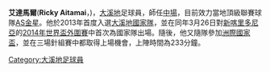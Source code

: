 {{noteta
|G1=laliga
|T=zh-cn:艾塔马伊;zh-hk:艾達馬爾;
|1=zh-cn:艾塔马伊;zh-hk:艾達馬爾;
|2=zh-cn:塔希提; zh-hk:大溪地; zh-tw:大溪地; zh-sg:大溪地;
|3=zh-hans:联合会杯;zh-hant:聯合會盃;zh-hk:洲際國家盃;zh-tw:洲際國家盃;zh-mo:洲際國家盃;
|4=zh-cn:出場;zh-hk:上陣;
}}

{{Infobox football biography
| name                = 艾達馬爾<br>Ricky Aitamai
| image               = [[File:Ricky_Aitamai.jpg|250px]]
| caption             = 
| fullname            = 艾達馬爾
| birth_date          = {{Birth date and age|1991|12|22|df=y}}
| birth_place         = [[大溪地|大溪地]]
| height              = {{height|m=1.78}}
| position            = [[足球位置|中場]]
| currentclub         = [[AS金星|AS金星]]
| clubnumber          = 
| youthyears1         = 
| youthclubs1         = 
| years1              = 2011–
| clubs1              = [[AS金星|AS金星]]
| caps1               = 
| goals1              = 
| nationalyears1      = 2013–
| nationalteam1       = [[大溪地國家足球隊|大溪地]]
| nationalcaps1       = 4
| nationalgoals1      = 0
| club-update         = 
| nationalteam-update = 2013年6月23日
}}

'''艾達馬爾'''('''Ricky Aitamai'''，{{bd|1991年|12月22日||}})，[[大溪地|大溪地]]足球員，師任[[足球位置|中場]]，目前效力當地頂級聯賽球隊[[AS金星|AS金星]]。他於2013年首度入選[[大溪地國家足球隊|大溪地國家隊]]，並在同年3月26日對[[新喀里多尼亞足球代表隊|新喀里多尼亞]]的[[2014年世界盃外圍賽_(大洋洲區)|2014年世界盃外圍賽]]中首次為國家隊出場。隨後，他又隨隊參加[[2013年洲際國家盃|洲際國家盃]]，並在三場針組賽中都取得上場機會，上陣時間為233分鐘。


[[Category:大溪地足球員|Category:大溪地足球員]]